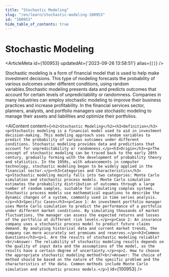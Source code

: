 ```yaml
---
title: "Stochastic Modeling"
slug: "/en/learn/stochastic-modeling-100953"
id: "100953"
hide_table_of_contents: true
---
```



# Stochastic Modeling

<ArticleMeta id={100953} updatedAt={'2023-09-26 13:58:51'} alias={`[]`} />
<div className='border-solid border-b border-t-0 my-4 border-[var(--ifm-color-gray-300)]' />

Stochastic modeling is a form of financial model that is used to help make investment decisions. This type of modeling forecasts the probability of various outcomes under different conditions, using random variables.Stochastic modeling presents data and predicts outcomes that account for certain levels of unpredictability or randomness. Companies in many industries can employ stochastic modeling to improve their business practices and increase profitability. In the financial services sector, planners, analysts, and portfolio managers use stochastic modeling to manage their assets and liabilities and optimize their portfolios.

<AIContent content={`<h2>Stochastic Modeling</h2><h3>Definition</h3><p>Stochastic modeling is a financial model used to aid in investment decision-making. This modeling approach uses random variables to predict the probability of various outcomes under different conditions. Stochastic modeling provides data and predictions that account for unpredictability or randomness.</p><h3>Origin</h3><p>The concept of stochastic modeling can be traced back to the early 20th century, gradually forming with the development of probability theory and statistics. In the 1950s, with advancements in computer technology, stochastic modeling began to be widely applied in the financial sector.</p><h3>Categories and Characteristics</h3><p>Stochastic modeling mainly falls into two categories: Monte Carlo simulation and stochastic process models. Monte Carlo simulation estimates the probability distribution of outcomes through a large number of random samples, suitable for simulating complex systems. Stochastic process models use mathematical equations to describe the dynamic changes of a system, commonly used in time series analysis.</p><h3>Specific Cases</h3><p>Case 1: An investment portfolio manager uses Monte Carlo simulation to predict the performance of a portfolio under different market conditions. By simulating thousands of market fluctuations, the manager can assess the expected returns and losses of the portfolio at different risk levels.</p><p>Case 2: An insurance company uses a stochastic process model to predict future claims demand. By analyzing historical data and current market trends, the company can more accurately set premiums and reserves.</p><h3>Common Questions</h3><p>1. Are the results of stochastic modeling reliable?<br/>Answer: The reliability of stochastic modeling results depends on the quality of input data and the assumptions of the model, so the results have a certain degree of uncertainty.</p><p>2. How to choose the appropriate stochastic modeling method?<br/>Answer: The choice of method should be based on the nature of the specific problem and the characteristics of the data. Common methods include Monte Carlo simulation and stochastic process models.</p>`} id={100953} />
